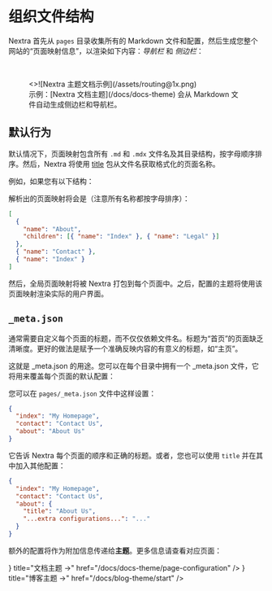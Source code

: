 
# 组织文件结构

Nextra 首先从 `pages` 目录收集所有的 Markdown 文件和配置，然后生成您整个网站的“页面映射信息”，以渲染如下内容：_导航栏_ 和 _侧边栏_：

<br />

<figure>
  <>![Nextra 主题文档示例](/assets/routing@1x.png)</>
  <figcaption>
    示例：[Nextra 文档主题](/docs/docs-theme) 会从 Markdown 文件自动生成侧边栏和导航栏。
  </figcaption>
</figure>

## 默认行为

默认情况下，页面映射包含所有 `.md` 和 `.mdx` 文件名及其目录结构，按字母顺序排序。然后，Nextra 将使用 [title](https://github.com/vercel/title) 包从文件名获取格式化的页面名称。

例如，如果您有以下结构：

<FileTree>
  <FileTree.Folder name="pages" defaultOpen>
    <FileTree.File name="contact.md" />
    <FileTree.File name="index.mdx" />
    <FileTree.Folder name="about" defaultOpen>
      <FileTree.File name="legal.md" />
      <FileTree.File name="index.mdx" />
    </FileTree.Folder>
  </FileTree.Folder>
</FileTree>

解析出的页面映射将会是（注意所有名称都按字母排序）：

```json
[
  {
    "name": "About",
    "children": [{ "name": "Index" }, { "name": "Legal" }]
  },
  { "name": "Contact" },
  { "name": "Index" }
]
```

然后，全局页面映射将被 Nextra 打包到每个页面中。之后，配置的主题将使用该页面映射渲染实际的用户界面。

## `_meta.json`

通常需要自定义每个页面的标题，而不仅仅依赖文件名。标题为“首页”的页面缺乏清晰度。更好的做法是赋予一个准确反映内容的有意义的标题，如“主页”。

这就是 _meta.json 的用途。您可以在每个目录中拥有一个 _meta.json 文件，它将用来覆盖每个页面的默认配置：

<FileTree>
  <FileTree.Folder name="pages" defaultOpen>
    <FileTree.File name="_meta.json" />
    <FileTree.File name="contact.md" />
    <FileTree.File name="index.mdx" />
    <FileTree.Folder name="about" defaultOpen>
      <FileTree.File name="_meta.json" />
      <FileTree.File name="legal.md" />
      <FileTree.File name="index.mdx" />
    </FileTree.Folder>
  </FileTree.Folder>
</FileTree>

您可以在 `pages/_meta.json` 文件中这样设置：

```json filename="pages/_meta.json"
{
  "index": "My Homepage",
  "contact": "Contact Us",
  "about": "About Us"
}
```

它告诉 Nextra 每个页面的顺序和正确的标题。或者，您也可以使用 `title` 并在其中加入其他配置：

```json filename="pages/_meta.json"
{
  "index": "My Homepage",
  "contact": "Contact Us",
  "about": {
    "title": "About Us",
    "...extra configurations...": "..."
  }
}
```

额外的配置将作为附加信息传递给**主题**。更多信息请查看对应页面：

<Cards>
  <Card
    icon={<NewsletterIcon />}
    title="文档主题 →"
    href="/docs/docs-theme/page-configuration"
  />
  <Card
    icon={<FileIcon />}
    title="博客主题 →"
    href="/docs/blog-theme/start"
  />
</Cards>
